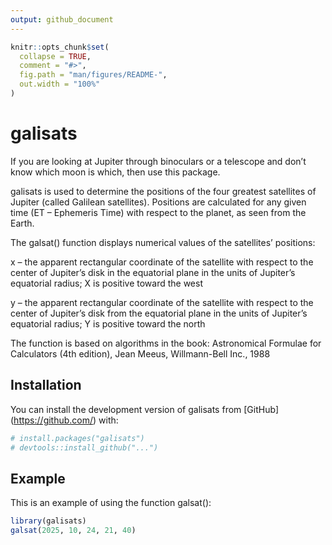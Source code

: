 ```yaml
---
output: github_document
---
```


<!-- README.md is generated from README.Rmd. Please edit that file -->

```r
knitr::opts_chunk$set(
  collapse = TRUE,
  comment = "#>",
  fig.path = "man/figures/README-",
  out.width = "100%"
)
```

# galisats

<!-- badges: start -->

<!-- badges: end -->

If you are looking at Jupiter through binoculars or a telescope and don't know which moon is which, then use this package.

galisats is used to determine the positions of the four greatest satellites of Jupiter (called Galilean satellites). Positions are calculated for any given time (ET – Ephemeris Time) with respect to the planet, as seen from the Earth.

The galsat() function displays numerical values of the satellites’ positions:

x – the apparent rectangular coordinate of the satellite with respect to the center of Jupiter’s disk in the equatorial plane in the units of Jupiter’s equatorial radius; X is positive toward the west

y – the apparent rectangular coordinate of the satellite with respect to the center of Jupiter’s disk from the equatorial plane in the units of Jupiter’s equatorial radius; Y is positive toward the north

The function is based on algorithms in the book: Astronomical Formulae for Calculators (4th edition), Jean Meeus, Willmann-Bell Inc., 1988

## Installation

You can install the development version of galisats from [GitHub] (<https://github.com/>) with:

``` r
# install.packages("galisats")
# devtools::install_github("...")
```

## Example

This is an example of using the function galsat():

```r
library(galisats)
galsat(2025, 10, 24, 21, 40)
```
